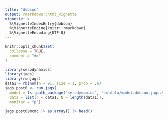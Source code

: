 ```yaml
---
title: "dobson"
output: rmarkdown::html_vignette
vignette: >
  %\VignetteIndexEntry{dobson}
  %\VignetteEngine{knitr::rmarkdown}
  %\VignetteEncoding{UTF-8}
---
```


```r
knitr::opts_chunk$set(
  collapse = TRUE,
  comment = "#>"
)
```

```r
library(serodynamics)
library(jags)
library(runjags)
data1 = rbinom(n = 91, size = 1, prob = .6)
jags.post0 <- run.jags(
  model = fs::path_package("serodynamics", "extdata/model.dobson.jags.R"),
  data = list(r = data1, N = length(data1)),
  monitor = "p")

jags.post0$mcmc |> as.array() |> head()
```

